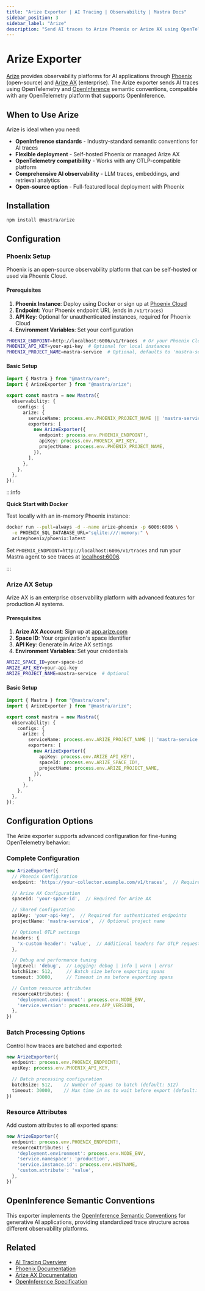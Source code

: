 ```yaml
---
title: "Arize Exporter | AI Tracing | Observability | Mastra Docs"
sidebar_position: 3
sidebar_label: "Arize"
description: "Send AI traces to Arize Phoenix or Arize AX using OpenTelemetry and OpenInference"
---
```



# Arize Exporter

[Arize](https://arize.com/) provides observability platforms for AI applications through [Phoenix](https://phoenix.arize.com/) (open-source) and [Arize AX](https://arize.com/generative-ai/) (enterprise). The Arize exporter sends AI traces using OpenTelemetry and [OpenInference](https://github.com/Arize-ai/openinference/tree/main/spec) semantic conventions, compatible with any OpenTelemetry platform that supports OpenInference.

## When to Use Arize

Arize is ideal when you need:
- **OpenInference standards** - Industry-standard semantic conventions for AI traces
- **Flexible deployment** - Self-hosted Phoenix or managed Arize AX
- **OpenTelemetry compatibility** - Works with any OTLP-compatible platform
- **Comprehensive AI observability** - LLM traces, embeddings, and retrieval analytics
- **Open-source option** - Full-featured local deployment with Phoenix

## Installation

```bash npm2yarn
npm install @mastra/arize
```

## Configuration

### Phoenix Setup

Phoenix is an open-source observability platform that can be self-hosted or used via Phoenix Cloud.

#### Prerequisites

1. **Phoenix Instance**: Deploy using Docker or sign up at [Phoenix Cloud](https://app.phoenix.arize.com/login)
2. **Endpoint**: Your Phoenix endpoint URL (ends in `/v1/traces`)
3. **API Key**: Optional for unauthenticated instances, required for Phoenix Cloud
4. **Environment Variables**: Set your configuration

```bash filename=".env"
PHOENIX_ENDPOINT=http://localhost:6006/v1/traces  # Or your Phoenix Cloud URL
PHOENIX_API_KEY=your-api-key  # Optional for local instances
PHOENIX_PROJECT_NAME=mastra-service  # Optional, defaults to 'mastra-service'
```

#### Basic Setup

```typescript filename="src/mastra/index.ts"
import { Mastra } from "@mastra/core";
import { ArizeExporter } from "@mastra/arize";

export const mastra = new Mastra({
  observability: {
    configs: {
      arize: {
        serviceName: process.env.PHOENIX_PROJECT_NAME || 'mastra-service',
        exporters: [
          new ArizeExporter({
            endpoint: process.env.PHOENIX_ENDPOINT!,
            apiKey: process.env.PHOENIX_API_KEY,
            projectName: process.env.PHOENIX_PROJECT_NAME,
          }),
        ],
      },
    },
  },
});
```

:::info

**Quick Start with Docker**

Test locally with an in-memory Phoenix instance:

```bash
docker run --pull=always -d --name arize-phoenix -p 6006:6006 \
  -e PHOENIX_SQL_DATABASE_URL="sqlite:///:memory:" \
  arizephoenix/phoenix:latest
```

Set `PHOENIX_ENDPOINT=http://localhost:6006/v1/traces` and run your Mastra agent to see traces at [localhost:6006](http://localhost:6006).

:::

### Arize AX Setup

Arize AX is an enterprise observability platform with advanced features for production AI systems.

#### Prerequisites

1. **Arize AX Account**: Sign up at [app.arize.com](https://app.arize.com/)
2. **Space ID**: Your organization's space identifier
3. **API Key**: Generate in Arize AX settings
4. **Environment Variables**: Set your credentials

```bash filename=".env"
ARIZE_SPACE_ID=your-space-id
ARIZE_API_KEY=your-api-key
ARIZE_PROJECT_NAME=mastra-service  # Optional
```

#### Basic Setup

```typescript filename="src/mastra/index.ts"
import { Mastra } from "@mastra/core";
import { ArizeExporter } from "@mastra/arize";

export const mastra = new Mastra({
  observability: {
    configs: {
      arize: {
        serviceName: process.env.ARIZE_PROJECT_NAME || 'mastra-service',
        exporters: [
          new ArizeExporter({
            apiKey: process.env.ARIZE_API_KEY!,
            spaceId: process.env.ARIZE_SPACE_ID!,
            projectName: process.env.ARIZE_PROJECT_NAME,
          }),
        ],
      },
    },
  },
});
```

## Configuration Options

The Arize exporter supports advanced configuration for fine-tuning OpenTelemetry behavior:

### Complete Configuration

```typescript
new ArizeExporter({
  // Phoenix Configuration
  endpoint: 'https://your-collector.example.com/v1/traces',  // Required for Phoenix

  // Arize AX Configuration
  spaceId: 'your-space-id',  // Required for Arize AX

  // Shared Configuration
  apiKey: 'your-api-key',  // Required for authenticated endpoints
  projectName: 'mastra-service',  // Optional project name

  // Optional OTLP settings
  headers: {
    'x-custom-header': 'value',  // Additional headers for OTLP requests
  },

  // Debug and performance tuning
  logLevel: 'debug',  // Logging: debug | info | warn | error
  batchSize: 512,     // Batch size before exporting spans
  timeout: 30000,     // Timeout in ms before exporting spans

  // Custom resource attributes
  resourceAttributes: {
    'deployment.environment': process.env.NODE_ENV,
    'service.version': process.env.APP_VERSION,
  },
})
```

### Batch Processing Options

Control how traces are batched and exported:

```typescript
new ArizeExporter({
  endpoint: process.env.PHOENIX_ENDPOINT!,
  apiKey: process.env.PHOENIX_API_KEY,

  // Batch processing configuration
  batchSize: 512,    // Number of spans to batch (default: 512)
  timeout: 30000,    // Max time in ms to wait before export (default: 30000)
})
```

### Resource Attributes

Add custom attributes to all exported spans:

```typescript
new ArizeExporter({
  endpoint: process.env.PHOENIX_ENDPOINT!,
  resourceAttributes: {
    'deployment.environment': process.env.NODE_ENV,
    'service.namespace': 'production',
    'service.instance.id': process.env.HOSTNAME,
    'custom.attribute': 'value',
  },
})
```

## OpenInference Semantic Conventions

This exporter implements the [OpenInference Semantic Conventions](https://github.com/Arize-ai/openinference/tree/main/spec) for generative AI applications, providing standardized trace structure across different observability platforms.

## Related

- [AI Tracing Overview](/observability/ai-tracing/overview/overview)
- [Phoenix Documentation](https://docs.arize.com/phoenix)
- [Arize AX Documentation](https://docs.arize.com/)
- [OpenInference Specification](https://github.com/Arize-ai/openinference/tree/main/spec)
